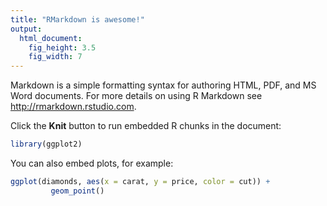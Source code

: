 ```yaml
---
title: "RMarkdown is awesome!"
output: 
  html_document: 
    fig_height: 3.5
    fig_width: 7
---
```


Markdown is a simple formatting syntax for authoring HTML, PDF, and MS Word documents. For more details on using R Markdown see <http://rmarkdown.rstudio.com>.

Click the **Knit** button to run embedded R chunks in the document:

```r
library(ggplot2)
```

You can also embed plots, for example:

```r
ggplot(diamonds, aes(x = carat, y = price, color = cut)) +
         geom_point()
```

